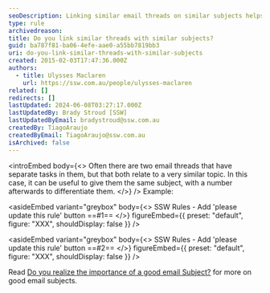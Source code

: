 ```yaml
---
seoDescription: Linking similar email threads on similar subjects helps organize and streamline communication.
type: rule
archivedreason:
title: Do you link similar threads with similar subjects?
guid: ba787f81-ba06-4efe-aae0-a55bb7819bb3
uri: do-you-link-similar-threads-with-similar-subjects
created: 2015-02-03T17:47:36.000Z
authors:
  - title: Ulysses Maclaren
    url: https://ssw.com.au/people/ulysses-maclaren
related: []
redirects: []
lastUpdated: 2024-06-08T03:27:17.000Z
lastUpdatedBy: Brady Stroud [SSW]
lastUpdatedByEmail: bradystroud@ssw.com.au
createdBy: TiagoAraujo
createdByEmail: TiagoAraujo@ssw.com.au
isArchived: false
---
```


<introEmbed
  body={<>
Often there are two email threads that have separate tasks in them, but that both relate to a very similar topic. In this case, it can be useful to give them the same subject, with a number afterwards to differentiate them.
  </>}
/>
Example:


<asideEmbed
  variant="greybox"
  body={<>
    SSW Rules - Add 'please update this rule' button ==#1==
  </>}
  figureEmbed={{
    preset: "default",
    figure: "XXX",
    shouldDisplay: false
  }}
/>



<asideEmbed
  variant="greybox"
  body={<>
    SSW Rules - Add 'please update this rule' button ==#2==
  </>}
  figureEmbed={{
    preset: "default",
    figure: "XXX",
    shouldDisplay: false
  }}
/>


Read [Do you realize the importance of a good email Subject?](/do-you-realize-the-importance-of-a-good-email-subject) for more on good email subjects.
